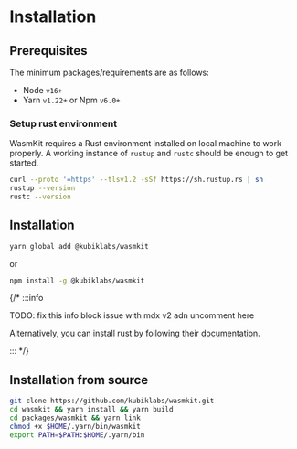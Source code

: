 # Installation

## Prerequisites

The minimum packages/requirements are as follows:
- Node `v16+`
- Yarn `v1.22+` or Npm `v6.0+`

### Setup rust environment

WasmKit requires a Rust environment installed on local machine to work properly. A working instance of `rustup` and `rustc` should be enough to get started.

```bash
curl --proto '=https' --tlsv1.2 -sSf https://sh.rustup.rs | sh
rustup --version
rustc --version
```

## Installation

```bash
yarn global add @kubiklabs/wasmkit
```

or

```bash
npm install -g @kubiklabs/wasmkit
```

{/* :::info

TODO: fix this info block issue with mdx v2 adn uncomment here

Alternatively, you can install rust by following their [documentation](https://www.rust-lang.org/tools/install).

::: */}

## Installation from source

```bash
git clone https://github.com/kubiklabs/wasmkit.git
cd wasmkit && yarn install && yarn build
cd packages/wasmkit && yarn link
chmod +x $HOME/.yarn/bin/wasmkit
export PATH=$PATH:$HOME/.yarn/bin
```

